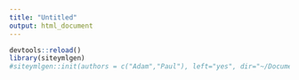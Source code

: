 ```yaml
---
title: "Untitled"
output: html_document
---
```


```r
devtools::reload()
library(siteymlgen)
#siteymlgen::init(authors = c("Adam","Paul"), left="yes", dir="~/Documents/siteymlgen/inst/extdata/", navbar_title = "Main title", title = "hello", categories=c("r", "reprodicibility"), toc=TRUE, toc_depth=3, toc_title="yes")
```
